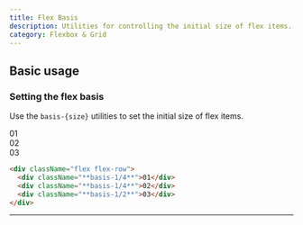 ```yaml
---
title: Flex Basis
description: Utilities for controlling the initial size of flex items.
category: Flexbox & Grid
---
```



## Basic usage

### Setting the flex basis

Use the `basis-{size}` utilities to set the initial size of flex items.

<Example>
  <div className="flex flex-row space-x-4 font-mono text-white text-sm font-bold leading-6">
    <div className="basis-1/4 h-14 rounded-lg flex items-center justify-center bg-fuchsia-500 shadow-lg">01</div>
    <div className="basis-1/4 h-14 rounded-lg flex items-center justify-center bg-fuchsia-500 shadow-lg">02</div>
    <div className="basis-1/2 h-14 rounded-lg flex items-center justify-center bg-fuchsia-500 shadow-lg">03</div>
  </div>
</Example>

```html
<div className="flex flex-row">
  <div className="**basis-1/4**">01</div>
  <div className="**basis-1/4**">02</div>
  <div className="**basis-1/2**">03</div>
</div>
```

---
